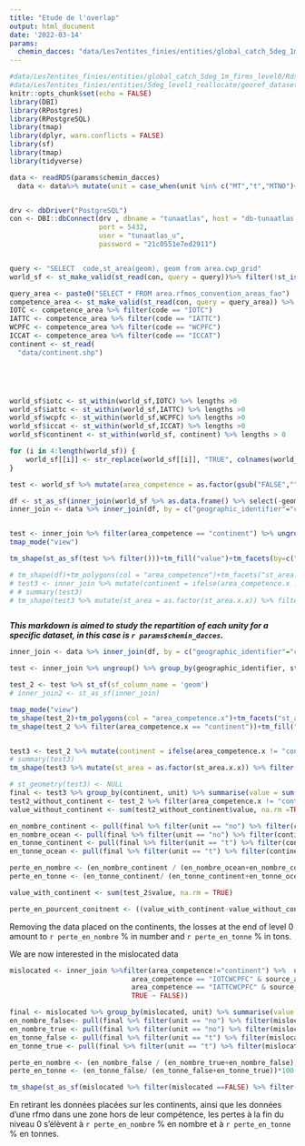 ```yaml
---
title: "Etude de l'overlap"
output: html_document
date: '2022-03-14'
params:
  chemin_dacces: "data/Les7entites_finies/entities/global_catch_5deg_1m_firms_level0/Rds/georef_dataset_level0_step11global_catch_5deg_1m_firms_level0.rds"
---
```


```r
#data/Les7entites_finies/entities/global_catch_5deg_1m_firms_level0/Rds/georef_dataset_level0_step11global_catch_5deg_1m_firms_level0.rds"
#data/Les7entites_finies/entities/5deg_level1_reallocate/georef_dataset_step5.rds"
knitr::opts_chunk$set(echo = FALSE)
library(DBI)
library(RPostgres)
library(RPostgreSQL)
library(tmap)
library(dplyr, warn.conflicts = FALSE)
library(sf)
library(tmap)
library(tidyverse)

```


```r

data <- readRDS(params$chemin_dacces)
  data <- data%>% mutate(unit = case_when(unit %in% c("MT","t","MTNO")~ "Tons", unit %in% c("NO", "NOMT","no")~"Number of fish"))


drv <- dbDriver("PostgreSQL")      
con <- DBI::dbConnect(drv , dbname = "tunaatlas", host = "db-tunaatlas.d4science.org", 
                      port = 5432,
                      user = "tunaatlas_u",
                      password = "21c0551e7ed2911")


query <- "SELECT  code,st_area(geom), geom from area.cwp_grid"
world_sf <- st_make_valid(st_read(con, query = query))%>% filter(!st_is_empty(.))

query_area <- paste0("SELECT * FROM area.rfmos_convention_areas_fao")
competence_area <- st_make_valid(st_read(con, query = query_area)) %>% filter(!st_is_empty(.))
IOTC <- competence_area %>% filter(code == "IOTC")
IATTC <- competence_area %>% filter(code == "IATTC")
WCPFC <- competence_area %>% filter(code == "WCPFC")
ICCAT <- competence_area %>% filter(code == "ICCAT")
continent <- st_read(
  "data/continent.shp")





world_sf$iotc <- st_within(world_sf,IOTC) %>% lengths >0
world_sf$iattc <- st_within(world_sf,IATTC) %>% lengths >0
world_sf$wcpfc <- st_within(world_sf,WCPFC) %>% lengths >0
world_sf$iccat <- st_within(world_sf,ICCAT) %>% lengths >0
world_sf$continent <- st_within(world_sf, continent) %>% lengths > 0

for (i in 4:length(world_sf)) {
    world_sf[[i]] <- str_replace(world_sf[[i]], "TRUE", colnames(world_sf)[i])
}

test <- world_sf %>% mutate(area_competence = as.factor(gsub("FALSE","",paste0(iotc, iattc, wcpfc, iccat, continent))))

df <- st_as_sf(inner_join(world_sf %>% as.data.frame() %>% select(-geom), test ,by = "code"))
inner_join <- data %>% inner_join(df, by = c("geographic_identifier"="code"))


test <- inner_join %>% filter(area_competence == "continent") %>% ungroup() %>% group_by(geographic_identifier, st_area.x, unit, source_authority) %>% summarise(value= sum(value, na.rm = TRUE))%>% distinct() %>% inner_join(df, by = c("geographic_identifier"="code")) %>% select(geographic_identifier, st_area.x.x, value, geom, unit, source_authority)
tmap_mode("view")

tm_shape(st_as_sf(test %>% filter()))+tm_fill("value")+tm_facets(by=c("st_area.x.x","unit"))+tm_text("source_authority")+tm_shape(continent)+tm_borders()

# tm_shape(df)+tm_polygons(col = "area_competence")+tm_facets("st_area.x")
# test3 <- inner_join %>% mutate(continent = ifelse(area_competence.x != "continent", "ocean", "continent"))
# # summary(test3)
# tm_shape(test3 %>% mutate(st_area = as.factor(st_area.x.x)) %>% filter(continent == "continent"))+tm_polygons(col = "value")+tm_facets("st_area")+tm_shape(continent)+tm_borders()



```

***This markdown is aimed to study the repartition of each unity for a specific dataset, in this case is `r params$chemin_dacces`.***

```r

inner_join <- data %>% inner_join(df, by = c("geographic_identifier"="code"))

test <- inner_join %>% ungroup() %>% group_by(geographic_identifier, st_area.x, area_competence, unit) %>% summarise(value= sum(value, na.rm = TRUE))%>% distinct() %>% inner_join(df, by = c("geographic_identifier"="code")) %>% select(geographic_identifier, st_area.x.x, area_competence.x, value, geom, unit)

test_2 <- test %>% st_sf(sf_column_name = 'geom')
# inner_join2 <- st_as_sf(inner_join)

tmap_mode("view")
tm_shape(test_2)+tm_polygons(col = "area_competence.x")+tm_facets("st_area.x.x")
tm_shape(test_2 %>% filter(area_competence.x == "continent"))+tm_fill("value")


test3 <- test_2 %>% mutate(continent = ifelse(area_competence.x != "continent", "ocean", "continent"))
# summary(test3)
tm_shape(test3 %>% mutate(st_area = as.factor(st_area.x.x)) %>% filter(continent == "continent"))+tm_polygons(col = "value")+tm_facets("st_area")+tm_shape(continent)+tm_borders()


```


```r
# st_geometry(test3) <- NULL
final <- test3 %>% group_by(continent, unit) %>% summarise(value = sum(value))
test2_without_continent <- test_2 %>% filter(area_competence.x != "continent")
value_without_continent <- sum(test2_without_continent$value, na.rm =TRUE)

en_nombre_continent <- pull(final %>% filter(unit == "no") %>% filter(continent == "continent"))
en_nombre_ocean <- pull(final %>% filter(unit == "no") %>% filter(continent == "ocean"))
en_tonne_continent <- pull(final %>% filter(unit == "t") %>% filter(continent == "continent"))
en_tonne_ocean <- pull(final %>% filter(unit == "t") %>% filter(continent == "ocean"))

perte_en_nombre <- (en_nombre_continent / (en_nombre_ocean+en_nombre_continent))*100
perte_en_tonne <- (en_tonne_continent/ (en_tonne_continent+en_tonne_ocean))*100

value_with_continent <- sum(test_2$value, na.rm = TRUE)

perte_en_pourcent_conitnent <- ((value_with_continent-value_without_continent)/value_with_continent)*100
```

Removing the data placed on the continents, the losses at the end of level 0 amount to `r perte_en_nombre` % in number and `r perte_en_tonne` % in tons. 

We are now interested in the mislocated data

```r

mislocated <- inner_join %>%filter(area_competence!="continent") %>%  ungroup() %>% select(area_competence, source_authority, value, unit, geom) %>% mutate(area_competence = toupper(area_competence)) %>%  mutate(mislocated = case_when(area_competence%in%c("IATTC", "ICCAT", "IOTC", "WCPFC") & area_competence == source_authority ~ TRUE,
                              area_competence == "IOTCWCPFC" & source_authority %in% c("IOTC", "WCPFC")  ~ TRUE,
                              area_competence == "IATTCWCPFC" & source_authority %in% c("IATTC", "WCPFC")  ~ TRUE, tolower(area_competence) == area_competence ~ TRUE, 
                              TRUE ~ FALSE))

final <- mislocated %>% group_by(mislocated, unit) %>% summarise(value = sum(value))
en_nombre_false<- pull(final %>% filter(unit == "no") %>% filter(mislocated == FALSE))
en_nombre_true <- pull(final %>% filter(unit == "no") %>% filter(mislocated == TRUE))
en_tonne_false <- pull(final %>% filter(unit == "t") %>% filter(mislocated == FALSE))
en_tonne_true <- pull(final %>% filter(unit == "t") %>% filter(mislocated == TRUE))

perte_en_nombre <- (en_nombre_false / (en_nombre_true+en_nombre_false))*100
perte_en_tonne <- (en_tonne_false/ (en_tonne_false+en_tonne_true))*100


```

```r
tm_shape(st_as_sf(mislocated %>% filter(mislocated ==FALSE) %>% filter(source_authority!="CCSBT")))+tm_polygons(col = "source_authority")+tm_shape(IOTC)+tm_fill(alpha = 0.2, col = "red")+tm_shape(IATTC)+tm_fill(alpha = 0.2, col = "yellow")+tm_shape(ICCAT)+tm_fill(alpha = 0.2, col = "purple")+tm_shape(WCPFC)+tm_fill(alpha = 0.2, col = "skyblue")
```

En retirant les données placées sur les continents, ainsi que les données d'une rfmo dans une zone hors de leur compétence, les pertes à la fin du niveau 0 s'élèvent à `r perte_en_nombre` % en nombre et à `r perte_en_tonne` % en tonnes. 
